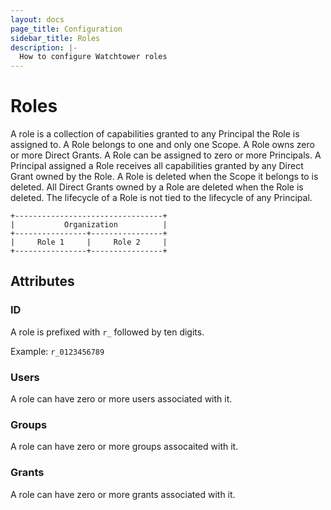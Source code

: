 ```yaml
---
layout: docs
page_title: Configuration
sidebar_title: Roles
description: |-
  How to configure Watchtower roles
---
```


# Roles

A role is a collection of capabilities granted to any Principal the Role is assigned to. A Role belongs to one and only one Scope. A Role owns zero or more Direct Grants. A Role can be assigned to zero or more Principals. A Principal assigned a Role receives all capabilities granted by any Direct Grant owned by the Role. A Role is deleted when the Scope it belongs to is deleted. All Direct Grants owned by a Role are deleted when the Role is deleted. The lifecycle of a Role is not tied to the lifecycle of any Principal.

```shell-session
+---------------------------------+
|           Organization          |
+----------------+----------------+
|     Role 1     |     Role 2     |
+----------------+----------------+
```

## Attributes

### ID

A role is prefixed with `r_` followed by ten digits.

Example: `r_0123456789`

### Users

A role can have zero or more users associated with it.

### Groups

A role can have zero or more groups assocaited with it.

### Grants

A role can have zero or more grants associated with it.
